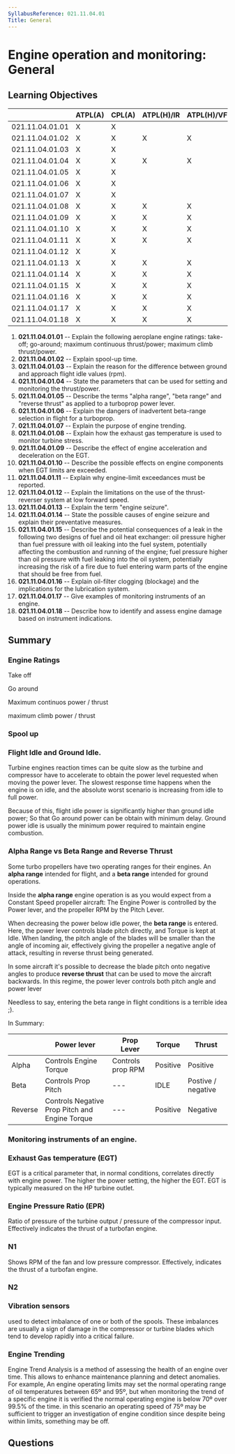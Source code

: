 ```yaml
---
SyllabusReference: 021.11.04.01
Title: General
---
```


# Engine operation and monitoring: General

## Learning Objectives

|                 | ATPL(A) | CPL(A) | ATPL(H)/IR | ATPL(H)/VFR | CPL(H) | IR  | CBIR(A) |
| --------------- | ------- | ------ | ---------- | ----------- | ------ | --- | ------- |
| 021.11.04.01.01 | X       | X      |            |             |        |     |         |
| 021.11.04.01.02 | X       | X      | X          | X           | X      |     |         |
| 021.11.04.01.03 | X       | X      |            |             |        |     |         |
| 021.11.04.01.04 | X       | X      | X          | X           | X      |     |         |
| 021.11.04.01.05 | X       | X      |            |             |        |     |         |
| 021.11.04.01.06 | X       | X      |            |             |        |     |         |
| 021.11.04.01.07 | X       | X      |            |             |        |     |         |
| 021.11.04.01.08 | X       | X      | X          | X           | X      |     |         |
| 021.11.04.01.09 | X       | X      | X          | X           |        |     |         |
| 021.11.04.01.10 | X       | X      | X          | X           | X      |     |         |
| 021.11.04.01.11 | X       | X      | X          | X           | X      |     |         |
| 021.11.04.01.12 | X       | X      |            |             | X      |     |         |
| 021.11.04.01.13 | X       | X      | X          | X           | X      |     |         |
| 021.11.04.01.14 | X       | X      | X          | X           | X      |     |         |
| 021.11.04.01.15 | X       | X      | X          | X           | X      |     |         |
| 021.11.04.01.16 | X       | X      | X          | X           | X      |     |         |
| 021.11.04.01.17 | X       | X      | X          | X           | X      |     |         |
| 021.11.04.01.18 | X       | X      | X          | X           | X      |     |         |

1. **021.11.04.01.01** -- Explain the following aeroplane engine ratings:
   take-off; go-around; maximum continuous thrust/power; maximum climb
   thrust/power.
2. **021.11.04.01.02** -- Explain spool-up time.
3. **021.11.04.01.03** -- Explain the reason for the difference between ground
   and approach flight idle values (rpm).
4. **021.11.04.01.04** -- State the parameters that can be used for setting and
   monitoring the thrust/power.
5. **021.11.04.01.05** -- Describe the terms "alpha range", "beta range" and
   "reverse thrust" as applied to a turboprop power lever.
6. **021.11.04.01.06** -- Explain the dangers of inadvertent beta-range
   selection in flight for a turboprop.
7. **021.11.04.01.07** -- Explain the purpose of engine trending.
8. **021.11.04.01.08** -- Explain how the exhaust gas temperature is used to
   monitor turbine stress.
9. **021.11.04.01.09** -- Describe the effect of engine acceleration and
   deceleration on the EGT.
10. **021.11.04.01.10** -- Describe the possible effects on engine components
    when EGT limits are exceeded.
11. **021.11.04.01.11** -- Explain why engine-limit exceedances must be
    reported.
12. **021.11.04.01.12** -- Explain the limitations on the use of the
    thrust-reverser system at low forward speed.
13. **021.11.04.01.13** -- Explain the term "engine seizure".
14. **021.11.04.01.14** -- State the possible causes of engine seizure and
    explain their preventative measures.
15. **021.11.04.01.15** -- Describe the potential consequences of a leak in the
    following two designs of fuel and oil heat exchanger: oil pressure higher
    than fuel pressure with oil leaking into the fuel system, potentially
    affecting the combustion and running of the engine; fuel pressure higher
    than oil pressure with fuel leaking into the oil system, potentially
    increasing the risk of a fire due to fuel entering warm parts of the engine
    that should be free from fuel.
16. **021.11.04.01.16** -- Explain oil-filter clogging (blockage) and the
    implications for the lubrication system.
17. **021.11.04.01.17** -- Give examples of monitoring instruments of an engine.
18. **021.11.04.01.18** -- Describe how to identify and assess engine damage
    based on instrument indications.

## Summary

### Engine Ratings

Take off

Go around

Maximum continuos power / thrust

maximum climb power / thrust

### Spool up

### Flight Idle and Ground Idle.

Turbine engines reaction times can be quite slow as the turbine and compressor
have to accelerate to obtain the power level requested when moving the power
lever. The slowest response time happens when the engine is on idle, and the
absolute worst scenario is increasing from idle to full power.

Because of this, flight idle power is significantly higher than ground idle
power; So that Go around power can be obtain with minimum delay. Ground power
idle is usually the minimum power required to maintain engine combustion.

### Alpha Range vs Beta Range and Reverse Thrust

Some turbo propellers have two operating ranges for their engines. An **alpha
range** intended for flight, and a **beta range** intended for ground
operations.

Inside the **alpha range** engine operation is as you would expect from a
Constant Speed propeller aircraft: The Engine Power is controlled by the Power
lever, and the propeller RPM by the Pitch Lever.

When decreasing the power below idle power, the **beta range** is entered. Here,
the power lever controls blade pitch directly, and Torque is kept at Idle. When
landing, the pitch angle of the blades will be smaller than the angle of
incoming air, effectively giving the propeller a negative angle of attack,
resulting in reverse thrust being generated.

In some aircraft it's possible to decrease the blade pitch onto negative angles
to produce **reverse thrust** that can be used to move the aircraft backwards.
In this regime, the power lever controls both pitch angle and power lever

Needless to say, entering the beta range in flight conditions is a terrible idea
;).

In Summary:

|         | Power lever                                    | Prop Lever        | Torque   | Thrust             |
| ------- | ---------------------------------------------- | ----------------- | -------- | ------------------ |
| Alpha   | Controls Engine Torque                         | Controls prop RPM | Positive | Positive           |
| Beta    | Controls Prop Pitch                            | ---               | IDLE     | Postive / negative |
| Reverse | Controls Negative Prop Pitch and Engine Torque | ---               | Positive | Negative           |

<Source href="https://skybrary.aero/articles/beta-range" />
<Source href="https://skybrary.aero/articles/alpha-range" />

### Monitoring instruments of an engine.

### Exhaust Gas temperature (EGT)

EGT is a critical parameter that, in normal conditions, correlates directly with
engine power. The higher the power setting, the higher the EGT. EGT is typically
measured on the HP turbine outlet.

### Engine Pressure Ratio (EPR)

Ratio of pressure of the turbine output / pressure of the compressor input.
Effectively indicates the thrust of a turbofan engine.

### N1

Shows RPM of the fan and low pressure compressor. Effectively, indicates the
thrust of a turbofan engine.

### N2

### Vibration sensors

used to detect imbalance of one or both of the spools. These imbalances are
usually a sign of damage in the compressor or turbine blades which tend to
develop rapidly into a critical failure.

### Engine Trending

Engine Trend Analysis is a method of assessing the health of an engine over
time. This allows to enhance maintenance planning and detect anomalies. For
example, An engine operating limits may set the normal operating range of oil
temperatures between 65º and 95º, but when monitoring the trend of a specific
engine it is verified the normal operating engine is below 70º over 99.5% of the
time. in this scenario an operating speed of 75º may be sufficient to trigger an
investigation of engine condition since despite being within limits, something
may be off.

## Questions
